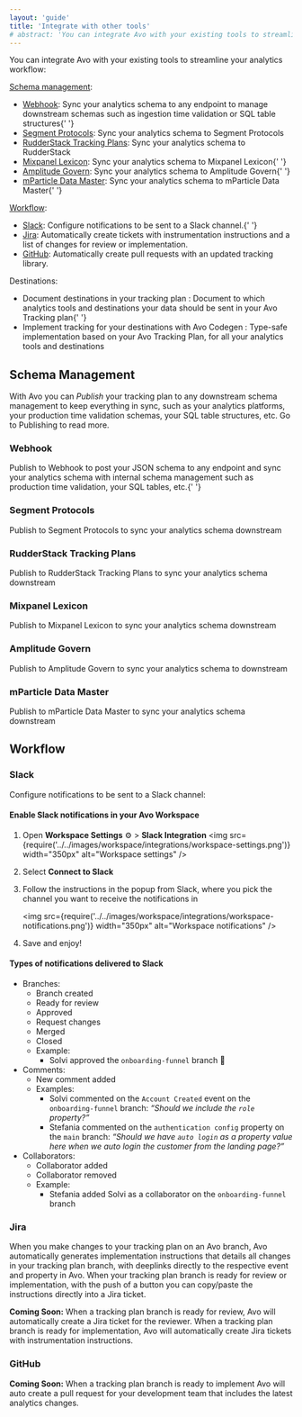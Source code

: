 ```yaml
---
layout: 'guide'
title: 'Integrate with other tools'
# abstract: 'You can integrate Avo with your existing tools to streamline your analytics workflow'
---
```



You can integrate Avo with your existing tools to streamline your analytics workflow:

<a href="#schema-management">Schema management</a>:

- <a href="#webhook">Webhook</a>: Sync your analytics schema to any endpoint to
  manage downstream schemas such as ingestion time validation or SQL table
  structures{' '}
- <a href="#segment-protocols">Segment Protocols</a>: Sync your analytics schema
  to Segment Protocols
- <a href="#rudderstack-tracking-plans">RudderStack Tracking Plans</a>: Sync
  your analytics schema to RudderStack
- <a href="#mixpanel-lexicon">Mixpanel Lexicon</a>: Sync your analytics schema
  to Mixpanel Lexicon{' '}
- <a href="#amplitude-govern">Amplitude Govern</a>: Sync your analytics schema
  to Amplitude Govern{' '}
- <a href="#mparticle-data-master">mParticle Data Master</a>: Sync your
  analytics schema to mParticle Data Master{' '}

<a href="#workflow">Workflow</a>:

- <a href="#slack">Slack</a>: Configure notifications to be sent to a Slack
  channel.{' '}
- <a href="#jira">Jira</a>: Automatically create tickets with instrumentation
  instructions and a list of changes for review or implementation.
- <a href="#github">GitHub</a>: Automatically create pull requests with an
  updated tracking library.

Destinations:

- <Link
    href="/data-design/define-sources-and-destinations#destinations"
    passHref
  >
    Document destinations in your tracking plan
  </Link>
  : Document to which analytics tools and destinations your data should be sent in
  your Avo Tracking plan{' '}
- <Link href="/implementation/start-using-avo-codegen" passHref>
    Implement tracking for your destinations with Avo Codegen
  </Link>
  : Type-safe implementation based on your Avo Tracking Plan, for all your analytics
  tools and destinations

## Schema Management

With Avo you can _<Link passHref href="/workspace/tracking-plan/publishing">Publish</Link>_ your tracking plan to any downstream schema management to keep everything in sync, such as your analytics platforms, your production time validation schemas, your SQL table structures, etc. Go to <Link passHref href="/workspace/tracking-plan/publishing">Publishing</Link> to read more.

### Webhook

<Link passHref href="/workspace/tracking-plan/publishing#webhook">
  Publish to Webhook
</Link> to post your JSON schema to any endpoint and sync your analytics schema with
internal schema management such as production time validation, your SQL tables, etc.{' '}

### Segment Protocols

<Link passHref href="/workspace/tracking-plan/publishing#segment-protocols">
  Publish to Segment Protocols
</Link> to sync your analytics schema downstream

### RudderStack Tracking Plans

<Link passHref href="/workspace/tracking-plan/publishing#rudderstack">
  Publish to RudderStack Tracking Plans
</Link> to sync your analytics schema downstream

### Mixpanel Lexicon

<Link passHref href="/workspace/tracking-plan/publishing#mixpanel-lexicon">
  Publish to Mixpanel Lexicon
</Link> to sync your analytics schema downstream

### Amplitude Govern

<Link passHref href="/workspace/tracking-plan/publishing#amplitude-govern">
  Publish to Amplitude Govern
</Link> to sync your analytics schema to downstream

### mParticle Data Master

<Link passHref href="/workspace/tracking-plan/publishing#mparticle">
  Publish to mParticle Data Master
</Link> to sync your analytics schema downstream

## Workflow

### Slack

Configure notifications to be sent to a Slack channel:

#### Enable Slack notifications in your Avo Workspace

1. Open **Workspace Settings** ⚙️ > **Slack Integration**
   <img
     src={require('../../images/workspace/integrations/workspace-settings.png')}
     width="350px"
     alt="Workspace settings"
   />
2. Select **Connect to Slack**
3. Follow the instructions in the popup from Slack, where you pick the channel you want to receive the notifications in

   <img
     src={require('../../images/workspace/integrations/workspace-notifications.png')}
     width="350px"
     alt="Workspace notifications"
   />

4. Save and enjoy!

#### Types of notifications delivered to Slack

- Branches:
  - Branch created
  - Ready for review
  - Approved
  - Request changes
  - Merged
  - Closed
  - Example:
    - Solvi approved the `onboarding-funnel` branch 🎉
- Comments:
  - New comment added
  - Examples:
    - Solvi commented on the `Account Created` event on the `onboarding-funnel` branch: _“Should we include the `role` property?”_
    - Stefania commented on the `authentication config` property on the `main` branch: _“Should we have `auto login` as a property value here when we auto login the customer from the landing page?”_
- Collaborators:
  - Collaborator added
  - Collaborator removed
  - Example:
    - Stefania added Solvi as a collaborator on the `onboarding-funnel` branch

### Jira

When you make changes to your tracking plan on an Avo branch, Avo automatically generates <Link passHref href="/implementation/read-implementation-diff">implementation instructions</Link> that details all changes in your tracking plan branch, with deeplinks directly to the respective event and property in Avo. When your tracking plan branch is ready for review or implementation, with the push of a button you can copy/paste the instructions directly into a Jira ticket.

**Coming Soon:** When a tracking plan branch is ready for review, Avo will automatically create a Jira ticket for the reviewer. When a tracking plan branch is ready for implementation, Avo will automatically create Jira tickets with instrumentation instructions.

### GitHub

**Coming Soon:** When a tracking plan branch is ready to implement Avo will auto create a pull request for your development team that includes the latest analytics changes.
